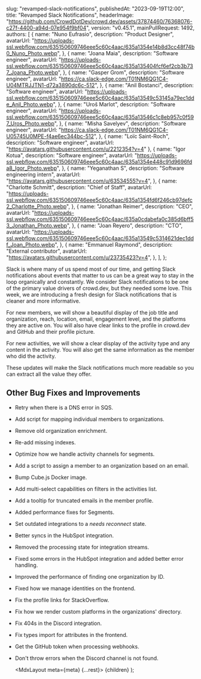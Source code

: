 
  slug: "revamped-slack-notifications",
  publishedAt: "2023-09-19T12:00",
  title: "Revamped Slack  Notifications",
  headerImage:
    "https://github.com/CrowdDotDev/crowd.dev/assets/37874460/76368076-c27f-4400-a94d-07e954f9bf04",
  version: "v0.45.1",
  mainPullRequest: 1492,
  authors: [
    {
      name: "Nuno Eufrasio",
      description: "Product Designer",
      avatarUrl:
        "https://uploads-ssl.webflow.com/635150609746eee5c60c4aac/635a1354e14b8d3cc48f74b0_Nuno_Photo.webp",
    },
    {
      name: "Joana Maia",
      description: "Software engineer",
      avatarUrl:
        "https://uploads-ssl.webflow.com/635150609746eee5c60c4aac/635a135404fcf6ef2cb3b737_Joana_Photo.webp",
    },
    {
      name: "Gasper Grom",
      description: "Software engineer",
      avatarUrl: "https://ca.slack-edge.com/T01NM6QG1C4-U04MTRJJTN1-d72a3890dc6c-512",
    },
    {
      name: "Anil Bostanci",
      description: "Software engineer",
      avatarUrl:
        "https://uploads-ssl.webflow.com/635150609746eee5c60c4aac/635a13549c53145a79ec1dde_Anil_Photo.webp",
    },
    {
      name: "Uroš Marlot",
      description: "Software engineer",
      avatarUrl:
        "https://uploads-ssl.webflow.com/635150609746eee5c60c4aac/635a13546c1c8eb957c0f597_Uros_Photo.webp",
    },
    {
      name: "Misha Savelyev",
      description: "Software engineer",
      avatarUrl: "https://ca.slack-edge.com/T01NM6QG1C4-U05745U0MPE-f4ae6ec344bc-512",
    },
    {
      name: "Loïc Saint-Roch",
      description: "Software engineer",
      avatarUrl: "https://avatars.githubusercontent.com/u/2212354?v=4"
    },
    {
      name: "Igor Kotua",
      description: "Software engineer",
      avatarUrl:
        "https://uploads-ssl.webflow.com/635150609746eee5c60c4aac/635a1354e448c91d9696fda8_Igor_Photo.webp",
    },
    {
      name: "Yeganathan S",
      description: "Software engineering intern",
      avatarUrl: "https://avatars.githubusercontent.com/u/63534555?v=4",
    },
    {
      name: "Charlotte Schmitt",
      description: "Chief of Staff",
      avatarUrl:
        "https://uploads-ssl.webflow.com/635150609746eee5c60c4aac/635a1354fd6f246cb97defc2_Charlotte_Photo.webp",
    },
    {
      name: "Jonathan Reimer",
      description: "CEO",
      avatarUrl:
        "https://uploads-ssl.webflow.com/635150609746eee5c60c4aac/635a0cdabefa0c385d6bff53_Jonathan_Photo.webp",
    },
    {
      name: "Joan Reyero",
      description: "CTO",
      avatarUrl:
        "https://uploads-ssl.webflow.com/635150609746eee5c60c4aac/635a13549c5314621dec1ddf_Joan_Photo.webp",
    },
    {
      name: "Emmanuel Raymond",
      description: "External contributor",
      avatarUrl: "https://avatars.githubusercontent.com/u/23735423?v=4",
    },
  ],
};

Slack is where many of us spend most of our time, and getting Slack notifications about events that matter to us can be a great way to stay in the loop organically and constantly. We consider Slack notifications to be one of the primary value drivers of crowd.dev, but they needed some love. This week, we are introducing a fresh design for Slack notifications that is cleaner and more informative.

For new members, we will show a beautiful display of the job title and organization, reach, location, email, engagement level, and the platforms they are active on. You will also have clear links to the profile in crowd.dev and GitHub and their profile picture.

For new activities, we will show a clear display of the activity type and any content in the activity. You will also get the same information as the member who did the activity.

These updates will make the Slack notifications much more readable so you can extract all the value they offer. 


## Other Bug Fixes and Improvements

- Retry when there is a DNS error in SQS. <PullRequest number="1511"/>
- Add script for mapping individual members to organizations. <PullRequest number="1509"/>
- Remove old organization enrichment. <PullRequest number="1504"/>
- Re-add missing indexes. <PullRequest number="1500"/>
- Optimize how we handle activity channels for segments. <PullRequest number="1505"/>
- Add a script to assign a member to an organization based on an email. <PullRequest number="1463"/>
- Bump Cube.js Docker image. <PullRequest number="1489"/>
- Add multi-select capabilities on filters in the activities list. <PullRequest number="1441"/>
- Add a tooltip for truncated emails in the member profile. <PullRequest number="1476"/>
- Added performance fixes for Segments. <PullRequest number="1485"/>
- Set outdated integrations to a _needs reconnect_ state. <PullRequest number="1474"/>
- Better syncs in the HubSpot integration. <PullRequest number="1512"/>
- Removed the processing state for integration streams. <PullRequest number="1488"/>
- Fixed some errors in the HubSpot integration and added better error handling. <PullRequest number="1503"/>
- Improved the performance of finding one organization by ID. <PullRequest number="1499"/>
- Fixed how we manage identities on the frontend. <PullRequest number="1493"/>
- Fix the profile links for StackOverflow. <PullRequest number="1462"/>
- Fix how we render custom platforms in the organizations' directory. <PullRequest number="1482"/>
- Fix 404s in the Discord integration. <PullRequest number="1475"/>
- Fix types import for attributes in the frontend. <PullRequest number="1471"/>
- Get the GitHub token when processing webhooks. <PullRequest number="1469"/>
- Don't throw errors when the Discord channel is not found. <PullRequest number="1470"/>

  <MdxLayout meta={meta} {...rest}>
    {children}
  </MdxLayout>
);
